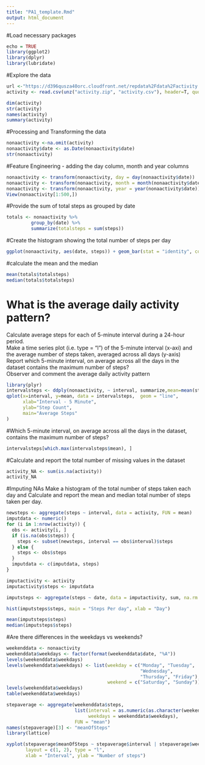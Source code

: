 ```yaml
---
title: "PA1_template.Rmd"
output: html_document
---
```


#Load necessary packages

```r
echo = TRUE
library(ggplot2)
library(dplyr)
library(lubridate)

```

#Explore the data

```r
url <-"https://d396qusza40orc.cloudfront.net/repdata%2Fdata%2Factivity.zip"
activity <- read.csv(unz("activity.zip", "activity.csv"), header=T, quote="\"", sep=",")

dim(activity)
str(activity)
names(activity)
summary(activity)
```
#Processing and Transforming the data

```r
nonaactivity <-na.omit(activity)
nonaactivity$date <- as.Date(nonaactivity$date)
str(nonaactivity)

```

#Feature Engineering - adding the day column, month and year columns

```r
nonaactivity <- transform(nonaactivity, day = day(nonaactivity$date))
nonaactivity <- transform(nonaactivity, month = month(nonaactivity$date))                                        
nonaactivity <- transform(nonaactivity, year = year(nonaactivity$date))
View(nonaactivity[1:500,])

```

#Provide the sum of total steps as grouped by date

```r
totals <- nonaactivity %>%
         group_by(date) %>%
         summarize(totalsteps = sum(steps))

```

#Create the histogram showing the total number of steps per day

```r
ggplot(nonaactivity, aes(date, steps)) + geom_bar(stat = "identity", colour = "black", fill = "black", width = 0.7) + facet_grid(. ~ month, scales = "free") + labs(title = "Total Number of Steps Each Day Per Month", x = "Date", y = "Total Steps")

```

#calculate the mean and the median

```r
mean(totals$totalsteps)
median(totals$totalsteps)
```

# What is the average daily activity pattern?
Calculate average steps for each of 5-minute interval during a 24-hour period.  
Make a time series plot (i.e. type = “l”) of the 5-minute interval (x-axi) and the average number of steps taken, averaged across all days (y-axis)  
Report which 5-minute interval, on average across all the days in the dataset contains the maximum number of steps?  
Observer and comment the average daily activity pattern

```r
library(plyr)
intervalsteps <- ddply(nonaactivity, ~ interval, summarize,mean=mean(steps))
qplot(x=interval, y=mean, data = intervalsteps,  geom = "line",
      xlab="Interval - 5 Minute",
      ylab="Step Count",
      main="Average Steps"
)
```

#Which 5-minute interval, on average across all the days in the dataset, contains the maximum number of steps?

```r
intervalsteps[which.max(intervalsteps$mean), ]
```

#Calculate and report the total number of missing values in the dataset

```r
activity_NA <- sum(is.na(activity))
activity_NA
```

#Imputing NAs
Make a histogram of the total number of steps taken each day and Calculate and report the mean and median total number of steps taken per day. 

```r
newsteps <- aggregate(steps ~ interval, data = activity, FUN = mean)
imputdata <- numeric()
for (i in 1:nrow(activity)) {
  obs <- activity[i, ]
  if (is.na(obs$steps)) {
    steps <- subset(newsteps, interval == obs$interval)$steps
  } else {
    steps <- obs$steps
  }
  imputdata <- c(imputdata, steps)
}

imputactivity <- activity
imputactivity$steps <- imputdata

imputsteps <- aggregate(steps ~ date, data = imputactivity, sum, na.rm = TRUE)
```

```r
hist(imputsteps$steps, main = "Steps Per day", xlab = "Day")
```

```r
mean(imputsteps$steps)
median(imputsteps$steps)

```

#Are there differences in the weekdays vs weekends?

```r
weekenddata <- nonaactivity 
weekenddata$weekdays <- factor(format(weekenddata$date, "%A"))
levels(weekenddata$weekdays)
levels(weekenddata$weekdays) <- list(weekday = c("Monday", "Tuesday",
                                                 "Wednesday", 
                                                 "Thursday", "Friday"),
                                     weekend = c("Saturday", "Sunday"))
levels(weekenddata$weekdays)
table(weekenddata$weekdays)

stepaverage <- aggregate(weekenddata$steps, 
                         list(interval = as.numeric(as.character(weekenddata$interval)), 
                              weekdays = weekenddata$weekdays),
                         FUN = "mean")
names(stepaverage)[3] <- "meanOfSteps"
library(lattice)

```

```r
xyplot(stepaverage$meanOfSteps ~ stepaverage$interval | stepaverage$weekdays, 
       layout = c(1, 2), type = "l", 
       xlab = "Interval", ylab = "Number of steps")
```
